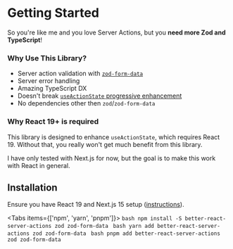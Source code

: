 
# Getting Started

So you're like me and you love Server Actions, but you **need more Zod and TypeScript**!

### Why Use This Library?

* Server action validation with [`zod-form-data`](https://www.npmjs.com/package/zod-form-data)
* Server error handling
* Amazing TypeScript DX
* Doesn't break [`useActionState` progressive enhancement](https://react.dev/reference/rsc/server-actions#progressive-enhancement-with-useactionstate)
* No dependencies other then `zod`/`zod-form-data`

### Why React 19+ is required

This library is designed to enhance `useActionState`, which requires React 19. Without that, you really won't get much benefit from this library.

I have only tested with Next.js for now, but the goal is to make this work with React in general.

## Installation

Ensure you have React 19 and Next.js 15 setup ([instructions](https://nextjs.org/blog/next-15-rc)).

<Tabs items={['npm', 'yarn', 'pnpm']}>
  <Tab>
    ```bash
    npm install -S better-react-server-actions zod zod-form-data
    ```
  </Tab>
  <Tab>
    ```bash
    yarn add better-react-server-actions zod zod-form-data
    ```
  </Tab>
  <Tab>
    ```bash
    pnpm add better-react-server-actions zod zod-form-data
    ```
  </Tab>
</Tabs>

